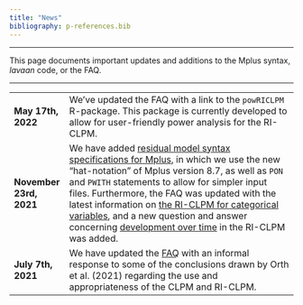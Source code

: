 ```yaml
---
title: "News"
bibliography: p-references.bib
---
```


----

This page documents important updates and additions to the Mplus syntax, *lavaan* code, or the FAQ. 

----

|                        |                                                                                                |
| -----------------------|:-----------------------------------------------------------------------------------------------|
| **May 17th, 2022** | We've updated the FAQ with a link to the `powRICLPM` R-package. This package is currently developed to allow for user-friendly power analysis for the RI-CLPM. |
| **November 23rd, 2021** | We have added [residual model syntax specifications for Mplus](https://jeroendmulder.github.io/RI-CLPM/mplus.html#Residual_syntax), in which we use the new "hat-notation" of Mplus version 8.7, as well as `PON` and `PWITH` statements to allow for simpler input files. Furthermore, the FAQ was updated with the latest information on [the RI-CLPM for categorical variables](https://jeroendmulder.github.io/RI-CLPM/faq.html#Non-continuous_outcomes), and a new question and answer concerning [development over time](https://jeroendmulder.github.io/RI-CLPM/faq.html#Growth_and_development) in the RI-CLPM was added.|
| **July 7th, 2021** | We have updated the [FAQ](https://jeroendmulder.github.io/RI-CLPM/faq.html#Response_to_Orth_et_al_(2021)) with an informal response to some of the conclusions drawn by Orth et al. (2021) regarding the use and appropriateness of the CLPM and RI-CLPM.

